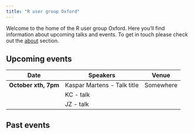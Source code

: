 ```yaml
---
title: "R user group Oxford"
---
```


Welcome to the home of the R user group Oxford. Here you'll find information about upcoming talks and events. To get in touch please check out the [about](about.html) section.

## Upcoming events

Date | Speakers | Venue
---- | -------- | -----
<b> October xth, 7pm </b>  | Kaspar Martens - Talk title | Somewhere
&nbsp; | KC - talk | &nbsp;
&nbsp; | JZ - talk | &nbsp;



## Past events